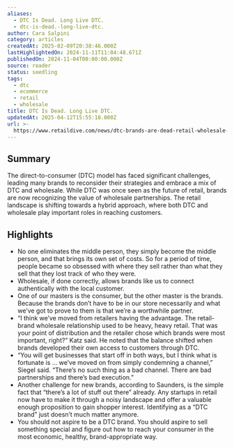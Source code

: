 ```yaml
---
aliases:
  - DTC Is Dead. Long Live DTC.
  - dtc-is-dead.-long-live-dtc.
author: Cara Salpini
category: articles
createdAt: 2025-02-09T20:38:46.000Z
lastHighlightedOn: 2024-11-11T11:04:48.671Z
publishedOn: 2024-11-04T00:00:00.000Z
source: reader
status: seedling
tags:
  - dtc
  - ecommerce
  - retail
  - wholesale
title: DTC Is Dead. Long Live DTC.
updatedAt: 2025-04-12T15:55:18.000Z
url: >-
  https://www.retaildive.com/news/dtc-brands-are-dead-retail-wholesale-long-live-dtc/729365/?utm_source=Sailthru&utm_medium=email&utm_campaign=Issue:%202024-11-05%20Retail%20Dive:%20DTC%20%5Bissue:67520%5D&utm_term=Retail%20Dive:%20DTC
---
```

## Summary

The direct-to-consumer (DTC) model has faced significant challenges, leading many brands to reconsider their strategies and embrace a mix of DTC and wholesale. While DTC was once seen as the future of retail, brands are now recognizing the value of wholesale partnerships. The retail landscape is shifting towards a hybrid approach, where both DTC and wholesale play important roles in reaching customers.

## Highlights

- No one eliminates the middle person, they simply become the middle person, and that brings its own set of costs. So for a period of time, people became so obsessed with where they sell rather than what they sell that they lost track of who they were.
- Wholesale, if done correctly, allows brands like us to connect authentically with the local customer.
- One of our masters is the consumer, but the other master is the brands. Because the brands don’t have to be in our store necessarily and what we’ve got to prove to them is that we’re a worthwhile partner.
- “I think we’ve moved from retailers having the advantage. The retail-brand wholesale relationship used to be heavy, heavy retail. That was your point of distribution and the retailer chose which brands were most important, right?” Katz said. He noted that the balance shifted when brands developed their own access to customers through DTC.
- “You will get businesses that start off in both ways, but I think what is fortunate is … we’ve moved on from simply condemning a channel,” Siegel said. “There’s no such thing as a bad channel. There are bad partnerships and there’s bad execution.”
- Another challenge for new brands, according to Saunders, is the simple fact that “there’s a lot of stuff out there” already. Any startups in retail now have to make it through a noisy landscape and offer a valuable enough proposition to gain shopper interest. Identifying as a “DTC brand” just doesn’t much matter anymore.
- You should not aspire to be a DTC brand. You should aspire to sell something special and figure out how to reach your consumer in the most economic, healthy, brand-appropriate way.

